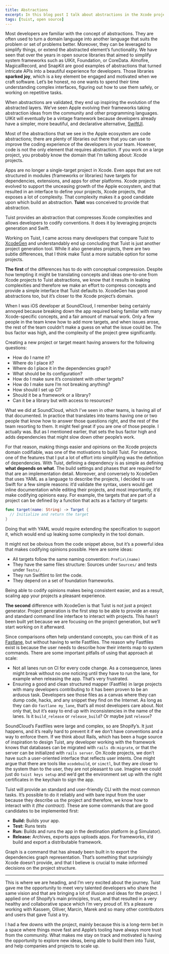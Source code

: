 ```yaml
---
title: Abstractions
excerpt: In this blog post I talk about abstractions in the Xcode projects domain and how Tuist leverages the concept to conceptually compress intricacies of Xcode projects that developers are often confronted with.
tags: [tuist, open source]
---
```


Most developers are familiar with the concept of abstractions. They are often used to turn a domain language into another language that suits the problem or set of problems better. Moreover, they can be leveraged to simplify things, or extend the abstracted element’s functionality. We have seen that over the years in open source libraries that aimed to simplify system frameworks such as UIKit, Foundation, or CoreData. Almofire, MagicalRecord, and SnapKit are good examples of abstractions that turned intricate APIs into a beautiful experience for developers. Those libraries **sparked joy**, which is a key element be engaged and motivated when we craft software. Let’s be honest, no one wants to spend their time understanding complex interfaces, figuring out how to use them safely, or working on repetitive tasks.

When abstractions are validated, they end up inspiring the evolution of the abstracted layers. We’ve seen Apple evolving their frameworks taking abstraction ideas from the community and other programming languages. UIKit will eventually be a vintage framework because developers already have a simpler, more beautiful, and declarative alternative, [SwiftUI](https://developer.apple.com/xcode/swiftui/).

Most of the abstractions that we see in the Apple ecosystem are code abstractions; there are plenty of libraries out there that you can use to improve the coding experience of the developers in your team. However, code is not the only element that requires abstraction. If you work on a large project, you probably know the domain that I’m talking about: Xcode projects.

Apps are no longer a single-target project in Xcode. Even apps that are not structured in modules (frameworks or libraries) have targets for dependencies, extensions, and apps for other platforms. Xcode projects evolved to support the unceasing growth of the Apple ecosystem, and that resulted in an interface to define your projects, Xcode projects, that exposes a lot of complexity. That complexity makes it a good candidate upon which build an abstraction. **Tuist** was conceived to provide that abstraction.

Tuist provides an abstraction that compresses Xcode complexities and allows developers to codify conventions. It does it by leveraging projects generation and Swift.

Working on Tuist, I came across many developers that compare Tuist to [XcodeGen](https://github.com/yonaskolb/xcodegen) and understandably end up concluding that Tuist is just another project generation tool. While it also generates projects, there are two subtle differences, that I think make Tuist a more suitable option for some projects.

**The first** of the differences has to do with conceptual compression. Despite how tempting it might be translating concepts and ideas one-to-one from Xcode projects to Tuist abstractions, we know that it results in leaking complexities and therefore we make an effort to compress concepts and provide a simple interface that Tuist defaults to. XcodeGen has good abstractions too, but it’s closer to the Xcode project’s domain.

When I was iOS developer at SoundCloud, I remember being certainly annoyed because breaking down the app required being familiar with many Xcode-specific concepts, and a fair amount of manual work. Only a few people in the team knew how to add more targets, and when issues arose, the rest of the team couldn’t make a guess on what the issue could be. The bus factor was high, and the complexity of the project grew significantly.

Creating a new project or target meant having answers for the following questions:

- How do I name it?
- Where do I place it?
- Where do I place it in the dependencies graph?
- What should be its configuration?
- How do I make sure it’s consistent with other targets?
- How do I make sure I’m not breaking anything?
- How should I set up CI?
- Should it be a framework or a library?
- Can it be a library but with access to resources?

What we did at SoundCloud, which I’ve seen in other teams, is having all of that documented. In practice that translates into teams having one or two people that know how to answer those questions right, and the rest of the team resorting to them. It might feel great if you are one of those people. I actually was. But as I mentioned earlier, that sets the bus factor high and adds dependencies that might slow down other people’s work.

For that reason, making things easier and opinions on the Xcode projects domain codifiable, was one of the motivations to build Tuist. For instance, one of the features that I put a lot of effort into simplifying was the definition of dependencies. With Tuist, defining a dependency is as simple as defining **what depends on what**. The build settings and phases that are required for that are an implementation detail. Moreover, and conversely to XcodeGen that uses YAML as a language to describe the projects, I decided to use Swift for a few simple reasons: it’d validate the syntax, users would get inline documentation while editing their projects, and most importantly, it’d make codifying opinions easy. For example, the targets that are part of a project can be defined by a function that acts as a factory of targets:

```swift
func target(name: String) -> Target {
  // Initialize and return the target
}
```

Doing that with YAML would require extending the specification to support it, which would end up leaking some complexity in the tool domain.

It might not be obvious from the code snippet above, but it’s a powerful idea that makes codifying opinions possible. Here are some ideas:

- All targets follow the same naming convention: `Prefix\(name)`
- They have the same files structure: Sources under `Sources/` and tests under `Tests/`.
- They run Swiftlint to lint the code.
- They depend on a set of foundation frameworks.

Being able to codify opinions makes being consistent easier, and as a result, scaling app your projects a pleasant experience.

**The second** difference with XcodeGen is that Tuist is not just a project generator. Project generation is the first step to be able to provide an easy and standard command line interface to interact with projects. This hasn’t been built yet because we are focusing on the project generation, but we’ll start working on it afterward.

Since comparisons often help understand concepts, you can think of it as [Fastlane](https://github.com/fastlane), but without having to write Fastfiles. The reason why Fastfiles exist is because the user needs to describe how their intents map to system commands. There are some important pitfalls of using that approach at scale:

- Not all lanes run on CI for every code change. As a consequence, lanes might break without no one noticing until they have to run the lane, for example when releasing the app. That’s very frustrated.
- Ensuring a good and clean structured mapper (Fastfile) in large projects with many developers contributing to it has been proven to be an arduous task. Developers see those files as a canvas where they can dump code, hacks, and any snippet they find on the Internet. As long as they can do `fastlane my_lane`, that’s all most developers care about. Not only that, but it’s easy to end up with inconsistencies in the name of the lanes. Is it `build_release` or `release_build`? Or maybe just `release`?

SoundCloud’s Fastfiles were large and complex, so are Shopify’s. It just happens, and it’s really hard to prevent it if we don’t have conventions and a way to enforce them. If we think about Rails, which has been a huge source of inspiration to design Tuist, any developer working with the framework knows that databases can be migrated with `rails db:migrate`, or that the server can be initialized with `rails server`. On Xcode projects, we don’t have such a user-oriented interface that reflects user intents. One might argue that there are tools like `xcodebuild`, or `simctl`, but they are closer to the system than to the user, they are not pleasant to use. Imagine we could just do `tuist keys setup` and we’d get the environment set up with the right certificates in the keychain to sign the app.

Tuist will provide an standard and user-friendly CLI with the most common tasks. It’s possible to do it reliably and with bare input from the user because they describe us the project and therefore, we know how to interact with it _(the contract)_. These are some commands that are good candidates to be implemented first:

- **Build:** Builds your app.
- **Test:** Runs tests
- **Run:** Builds and runs the app in the destination platform (e.g Simulator).
- **Release:** Archives, exports apps uploads apps. For frameworks, it’d build and export a distributable framework.

Graph is a command that has already been built in to export the dependencies graph representation. That’s something that surprisingly Xcode doesn’t provide, and that I believe is crucial to make informed decisions on the project structure.

---

This is where we are heading, and I’m very excited about the journey. Tuist gave me the opportunity to meet very talented developers who share the same vision and that are bringing a lot of illusion and ideas for the project. I applied one of Shopify’s main principles, trust, and that resulted in a very healthy and collaborative space which I’m very proud of. It’s a pleasure working with Kassem, Olliver, Marcin, Marek and so many other contributors and users that gave Tuist a try.

I had a few downs with the project, mainly because this is a long-term bet in a space where things move fast and Apple’s tooling have always more trust from the community. What makes me stay on track and motivated is having the opportunity to explore new ideas, being able to build them into Tuist, and help companies and projects to scale up.

